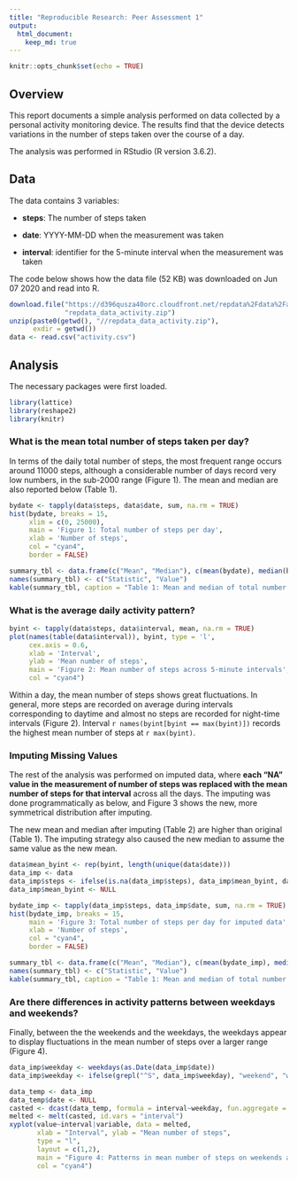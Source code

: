 ```yaml
---
title: "Reproducible Research: Peer Assessment 1"
output: 
  html_document:
    keep_md: true
---
```


```r
knitr::opts_chunk$set(echo = TRUE)
```

## Overview

This report documents a simple analysis performed on data collected by a personal activity monitoring device. The results find that the device detects variations in the number of steps taken over the course of a day.

The analysis was performed in RStudio (R version 3.6.2).

## Data

The data contains 3 variables:

- **steps**: The number of steps taken

- **date**: YYYY-MM-DD when the measurement was taken

- **interval**: identifier for the 5-minute interval when the measurement was taken

The code below shows how the data file (52 KB) was downloaded on Jun 07 2020 and read into R.

```r
download.file("https://d396qusza40orc.cloudfront.net/repdata%2Fdata%2Factivity.zip", 
              "repdata_data_activity.zip")
unzip(paste0(getwd(), "//repdata_data_activity.zip"),
      exdir = getwd())
data <- read.csv("activity.csv")
```

## Analysis

The necessary packages were first loaded.

```r
library(lattice)
library(reshape2)
library(knitr)
```

### What is the mean total number of steps taken per day?

In terms of the daily total number of steps, the most frequent range occurs around 11000 steps, although a considerable number of days record very low numbers, in the sub-2000 range (Figure 1). The mean and median are also reported below (Table 1).

```r
bydate <- tapply(data$steps, data$date, sum, na.rm = TRUE)
hist(bydate, breaks = 15,
     xlim = c(0, 25000),
     main = 'Figure 1: Total number of steps per day',
     xlab = 'Number of steps',
     col = "cyan4",
     border = FALSE)

```

```r
summary_tbl <- data.frame(c("Mean", "Median"), c(mean(bydate), median(bydate)))
names(summary_tbl) <- c("Statistic", "Value")
kable(summary_tbl, caption = "Table 1: Mean and median of total number of steps per day")
```

### What is the average daily activity pattern?


```r
byint <- tapply(data$steps, data$interval, mean, na.rm = TRUE)
plot(names(table(data$interval)), byint, type = 'l', 
     cex.axis = 0.6,
     xlab = 'Interval',
     ylab = 'Mean number of steps',
     main = 'Figure 2: Mean number of steps across 5-minute intervals',
     col = "cyan4")
```

Within a day, the mean number of steps shows great fluctuations. In general, more steps are recorded on average during intervals corresponding to daytime and almost no steps are recorded for night-time intervals (Figure 2). Interval `r names(byint[byint == max(byint)])` records the highest mean number of steps at `r max(byint)`.

### Imputing Missing Values

The rest of the analysis was performed on imputed data, where **each "NA" value in the measurement of number of steps was replaced with the mean number of steps for that interval** across all the days. The imputing was done programmatically as below, and Figure 3 shows the new, more symmetrical distribution after imputing.

The new mean and median after imputing (Table 2) are higher than original (Table 1). The imputing strategy also caused the new median to assume the same value as the new mean.

```r
data$mean_byint <- rep(byint, length(unique(data$date)))
data_imp <- data
data_imp$steps <- ifelse(is.na(data_imp$steps), data_imp$mean_byint, data_imp$steps)
data_imp$mean_byint <- NULL

bydate_imp <- tapply(data_imp$steps, data_imp$date, sum, na.rm = TRUE)
hist(bydate_imp, breaks = 15,
     main = 'Figure 3: Total number of steps per day for imputed data',
     xlab = 'Number of steps',
     col = "cyan4",
     border = FALSE)
```
```r
summary_tbl <- data.frame(c("Mean", "Median"), c(mean(bydate_imp), median(bydate_imp)))
names(summary_tbl) <- c("Statistic", "Value")
kable(summary_tbl, caption = "Table 1: Mean and median of total number of steps per day for imputed data")
```

### Are there differences in activity patterns between weekdays and weekends?

Finally, between the the weekends and the weekdays, the weekdays appear to display fluctuations in the mean number of steps over a larger range (Figure 4).

```r
data_imp$weekday <- weekdays(as.Date(data_imp$date))
data_imp$weekday <- ifelse(grepl("^S", data_imp$weekday), "weekend", "weekday")

data_temp <- data_imp
data_temp$date <- NULL
casted <- dcast(data_temp, formula = interval~weekday, fun.aggregate = mean, value.var = "steps")
melted <- melt(casted, id.vars = "interval")
xyplot(value~interval|variable, data = melted, 
       xlab = "Interval", ylab = "Mean number of steps", 
       type = "l",
       layout = c(1,2),
       main = "Figure 4: Patterns in mean number of steps on weekends and weekdays",
       col = "cyan4")
```
